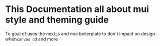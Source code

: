 
<Meta title="Introduction" />

# This Documentation all about mui style and theming guide

To goal of uses the next.js and mui boilerplate to don't impact on design when<code>canvas dd</code> and more
